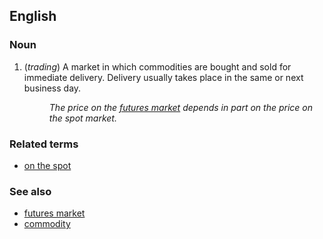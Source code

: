 == English ==

===Noun===

# (''trading'') A market in which commodities are bought and sold for immediate delivery. Delivery usually takes place in the same or next business day.
#: ''The price on the [[futures market]] depends in part on the price on the spot market.''

===Related terms===

* [[on the spot]]

===See also===

* [[futures market]]
* [[commodity]]